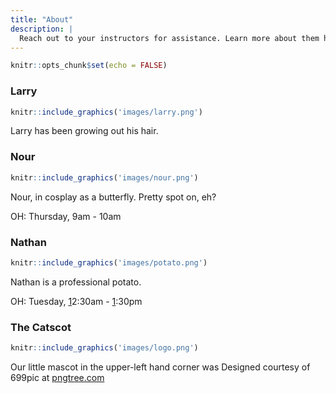 ```yaml
---
title: "About"
description: |
  Reach out to your instructors for assistance. Learn more about them here.
---
```


```r
knitr::opts_chunk$set(echo = FALSE)
```


### Larry

```r
knitr::include_graphics('images/larry.png')
```

Larry has been growing out his hair.


### Nour

```r
knitr::include_graphics('images/nour.png')
```

Nour, in cosplay as a butterfly. Pretty spot on, eh?

OH: Thursday, 9am - 10am

### Nathan

```r
knitr::include_graphics('images/potato.png')
```

Nathan is a professional potato.

OH: Tuesday, <a href = "">1</a>2:30am - <a href = "">1</a>:30pm

### The Catscot

```r
knitr::include_graphics('images/logo.png')
```

Our little mascot in the upper-left hand corner was Designed courtesy of 699pic at [pngtree.com](https://pngtree.com/freepng/cute-cat_5644947.html?sol=downref&id=bef)